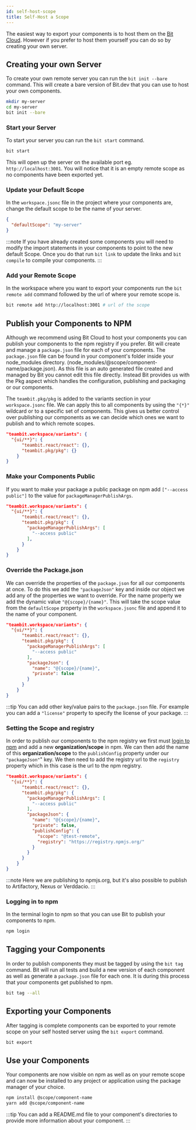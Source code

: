 ```yaml
---
id: self-host-scope
title: Self-Host a Scope
---
```


The easiest way to export your components is to host them on the [Bit Cloud](https://bit.dev). However if you prefer to host them yourself you can do so by creating your own server.

## Creating your own Server

To create your own remote server you can run the `bit init --bare` command. This will create a bare version of Bit.dev that you can use to host your own components.

```bash
mkdir my-server
cd my-server
bit init --bare
```

### Start your Server

To start your server you can run the `bit start` command.

```bash
bit start
```

This will open up the server on the available port eg. `http://localhost:3001`. You will notice that it is an empty remote scope as no components have been exported yet.

### Update your Default Scope

In the `workspace.jsonc` file in the project where your components are, change the default scope to be the name of your server.

```json title=workspace.jsonc
{
  "defaultScope": "my-server"
}
```

:::note
If you have already created some components you will need to modify the import statements in your components to point to the new default Scope. Once you do that run `bit link` to update the links and `bit compile` to compile your components.
:::

### Add your Remote Scope

In the workspace where you want to export your components run the `bit remote add` command followed by the url of where your remote scope is.

```bash
bit remote add http://localhost:3001 # url of the scope
```

## Publish your Components to NPM

Although we recommend using Bit Cloud to host your components you can publish your components to the npm registry if you prefer. Bit will create and manage a `package.json` file for each of your components. The `package.json` file can be found in your component's folder inside your node_modules directory. (node_modules/@scope/component-name/package.json). As this file is an auto generated file created and managed by Bit you cannot edit this file directly. Instead Bit provides us with the Pkg aspect which handles the configuration, publishing and packaging or our components.

The `teambit.pkg/pkg` is added to the variants section in your `workspace.jsonc` file. We can apply this to all components by using the `"{*}"` wildcard or to a specific set of components. This gives us better control over publishing our components as we can decide which ones we want to publish and to which remote scopes.

```json {4} title=workspace.jsonc
"teambit.workspace/variants": {
  "{ui/**}": {
      "teambit.react/react": {},
      "teambit.pkg/pkg": {}
    }
}
```

### Make your Components Public

If you want to make your package a public package on npm add `["--access public"]` to the value for `packageManagerPublishArgs`.

```json {4-6} title=workspace.jsonc
"teambit.workspace/variants": {
  "{ui/**}": {
      "teambit.react/react": {},
      "teambit.pkg/pkg": {
        "packageManagerPublishArgs": [
          "--access public"
        ],
      }
    }
}
```

### Override the Package.json

We can override the properties of the `package.json` for all our components at once. To do this we add the `"packageJson"` key and inside our object we add any of the properties we want to override. For the name property we add the dynamic value `"@{scope}/{name}"`. This will take the scope value from the `defaultScope` property in the `workspace.jsonc` file and append it to the name of your component.

```json {8-11} title=workspace.jsonc
"teambit.workspace/variants": {
  "{ui/**}": {
      "teambit.react/react": {},
      "teambit.pkg/pkg": {
        "packageManagerPublishArgs": [
          "--access public"
        ],
        "packageJson": {
          "name": "@{scope}/{name}",
          "private": false
        }
      }
    }
}
```

:::tip
You can add other key/value pairs to the `package.json` file. For example you can add a `"license"` property to specify the license of your package.
:::

### Setting the Scope and registry

In order to publish our components to the npm registry we first must [login to npm](https://www.npmjs.com/) and add a new **organization/scope** in npm. We can then add the name of this **organization/scope** to the `publishConfig` property under our `"packageJson"`" key. We then need to add the registry url to the `registry` property which in this case is the url to the npm registry.

```json {11-14} title=workspace.jsonc
"teambit.workspace/variants": {
  "{ui/**}": {
      "teambit.react/react": {},
      "teambit.pkg/pkg": {
        "packageManagerPublishArgs": [
          "--access public"
        ],
        "packageJson": {
          "name": "@{scope}/{name}",
          "private": false,
          "publishConfig": {
            "scope": "@test-remote",
            "registry": "https://registry.npmjs.org/"
          }
        }
      }
    }
}
```

:::note
Here we are publishing to npmjs.org, but it's also possible to publish to Artifactory, Nexus or Verddacio.
:::

### Logging in to npm

In the terminal login to npm so that you can use Bit to publish your components to npm.

```bash
npm login
```

## Tagging your Components

In order to publish components they must be tagged by using the `bit tag` command. Bit will run all tests and build a new version of each component as well as generate a `package.json` file for each one. It is during this process that your components get published to npm.

```bash
bit tag --all
```

## Exporting your Components

After tagging is complete components can be exported to your remote scope on your self hosted server using the `bit export` command.

```bash
bit export
```

## Use your Components

Your components are now visible on npm as well as on your remote scope and can now be installed to any project or application using the package manager of your choice.

```bash
npm install @scope/component-name
yarn add @scope/component-name
```

:::tip
You can add a README.md file to your component's directories to provide more information about your component.
:::
